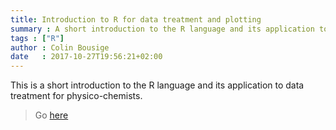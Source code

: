 ```yaml
---
title: Introduction to R for data treatment and plotting
summary : A short introduction to the R language and its application to data treatment for physico-chemists
tags : ["R"]
author : Colin Bousige
date   : 2017-10-27T19:56:21+02:00
---
```


This is a short introduction to the R language and its application to data treatment for physico-chemists.

> Go [here](/r_course/about-the-class.html)

